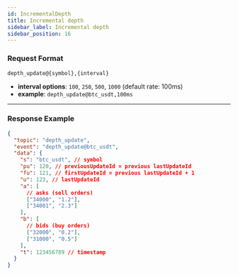 ```yaml
---
id: IncrementalDepth
title: Incremental depth
sidebar_label: Incremental depth
sidebar_position: 16
---
```


### Request Format

```
depth_update@{symbol},{interval}
```

- **interval options**: `100`, `250`, `500`, `1000` (default rate: 100ms)
- **example**: `depth_update@btc_usdt,100ms`

---

### Response Example

```json title="Response"
{
  "topic": "depth_update",
  "event": "depth_update@btc_usdt",
  "data": {
    "s": "btc_usdt", // symbol
    "pu": 120, // previousUpdateId = previous lastUpdateId
    "fu": 121, // firstUpdateId = previous lastUpdateId + 1
    "u": 123, // lastUpdateId
    "a": [
      // asks (sell orders)
      ["34000", "1.2"],
      ["34001", "2.3"]
    ],
    "b": [
      // bids (buy orders)
      ["32000", "0.2"],
      ["31000", "0.5"]
    ],
    "t": 123456789 // timestamp
  }
}
```
